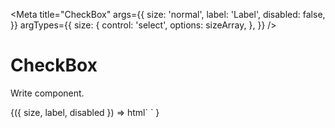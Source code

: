 
<Meta
    title="CheckBox"
    args={{
        size: 'normal',
        label: 'Label',
        disabled: false,
    }}
    argTypes={{
        size: {
            control: 'select',
            options: sizeArray,
        },
    }}
/>

# CheckBox

Write component.

<Canvas>
    <Story name="Page">
        {({ size, label, disabled }) =>
            html`
                <sw-checkbox
                    size=${size}
                    label=${label}
                    checked
                    ?disabled=${disabled}
                ></sw-checkbox>
            `
        }
    </Story>
</Canvas>
